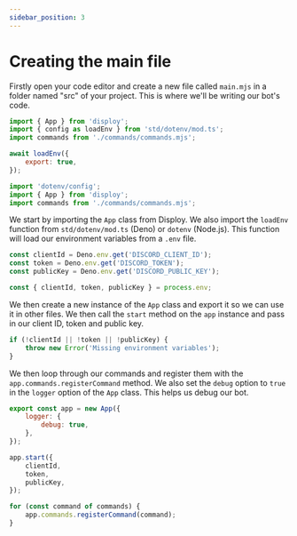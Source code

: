 ```yaml
---
sidebar_position: 3
---
```



# Creating the main file

Firstly open your code editor and create a new file called `main.mjs` in a folder named "src" of your project. This is where we'll be writing our bot's code.

<Tabs>

<TabItem value="Deno" label="Deno">

```js
import { App } from 'disploy';
import { config as loadEnv } from 'std/dotenv/mod.ts';
import commands from './commands/commands.mjs';

await loadEnv({
	export: true,
});
```

</TabItem>

<TabItem value="Node" label="Node">

```js
import 'dotenv/config';
import { App } from 'disploy';
import commands from './commands/commands.mjs';
```

</TabItem>

</Tabs>

We start by importing the `App` class from Disploy. We also import the `loadEnv` function from `std/dotenv/mod.ts` (Deno) or `dotenv` (Node.js). This function will load our environment variables from a `.env` file.

<Tabs>

<TabItem value="Deno" label="Deno">

```js
const clientId = Deno.env.get('DISCORD_CLIENT_ID');
const token = Deno.env.get('DISCORD_TOKEN');
const publicKey = Deno.env.get('DISCORD_PUBLIC_KEY');
```

</TabItem>

<TabItem value="Node" label="Node">

```js
const { clientId, token, publicKey } = process.env;
```

</TabItem>

</Tabs>

We then create a new instance of the `App` class and export it so we can use it in other files. We then call the `start` method on the `app` instance and pass in our client ID, token and public key.

```js
if (!clientId || !token || !publicKey) {
	throw new Error('Missing environment variables');
}
```

We then loop through our commands and register them with the `app.commands.registerCommand` method. We also set the `debug` option to `true` in the `logger` option of the `App` class. This helps us debug our bot.

```js
export const app = new App({
	logger: {
		debug: true,
	},
});

app.start({
	clientId,
	token,
	publicKey,
});

for (const command of commands) {
	app.commands.registerCommand(command);
}
```
